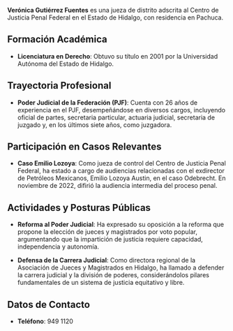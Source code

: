 **Verónica Gutiérrez Fuentes** es una jueza de distrito adscrita al Centro de Justicia Penal Federal en el Estado de Hidalgo, con residencia en Pachuca.

## Formación Académica

- **Licenciatura en Derecho**: Obtuvo su título en 2001 por la Universidad Autónoma del Estado de Hidalgo.

## Trayectoria Profesional

- **Poder Judicial de la Federación (PJF)**: Cuenta con 26 años de experiencia en el PJF, desempeñándose en diversos cargos, incluyendo oficial de partes, secretaria particular, actuaria judicial, secretaria de juzgado y, en los últimos siete años, como juzgadora.

## Participación en Casos Relevantes

- **Caso Emilio Lozoya**: Como jueza de control del Centro de Justicia Penal Federal, ha estado a cargo de audiencias relacionadas con el exdirector de Petróleos Mexicanos, Emilio Lozoya Austin, en el caso Odebrecht. En noviembre de 2022, difirió la audiencia intermedia del proceso penal.

## Actividades y Posturas Públicas

- **Reforma al Poder Judicial**: Ha expresado su oposición a la reforma que propone la elección de jueces y magistrados por voto popular, argumentando que la impartición de justicia requiere capacidad, independencia y autonomía.

- **Defensa de la Carrera Judicial**: Como directora regional de la Asociación de Jueces y Magistrados en Hidalgo, ha llamado a defender la carrera judicial y la división de poderes, considerándolos pilares fundamentales de un sistema de justicia equitativo y libre.

## Datos de Contacto

- **Teléfono**: 949 1120
